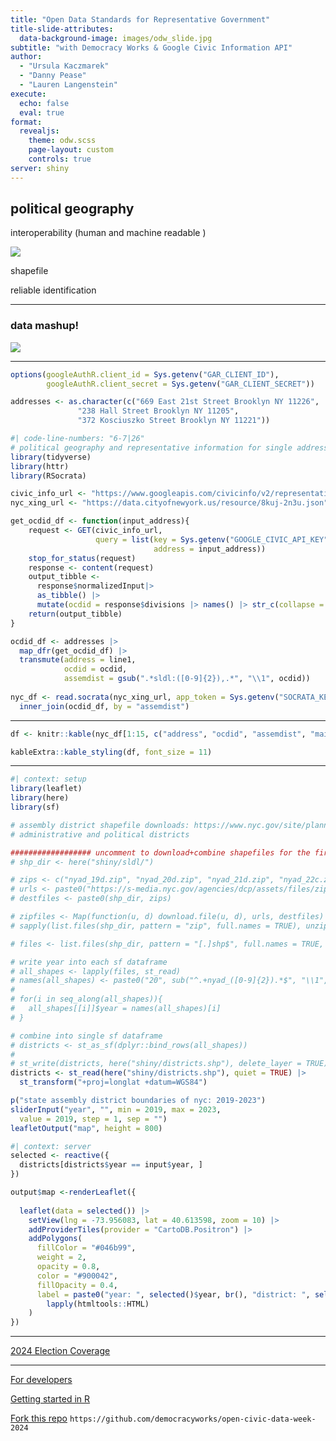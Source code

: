 ```yaml
---
title: "Open Data Standards for Representative Government"
title-slide-attributes:
  data-background-image: images/odw_slide.jpg
subtitle: "with Democracy Works & Google Civic Information API"
author: 
  - "Ursula Kaczmarek" 
  - "Danny Pease"
  - "Lauren Langenstein"
execute:
  echo: false
  eval: true
format:
  revealjs:
    theme: odw.scss
    page-layout: custom
    controls: true
server: shiny
---
```


## political geography

::: {.fragment .fade-in}
interoperability (human and machine readable )

![](images/ocd-id.png){fig-align="left"}
:::

::: {.fragment .fade-in}
::: {.fragment .strike}
shapefile
:::
:::

::: {.fragment .fade-in}
reliable identification
:::

------------------------------------------------------------------------

### data mashup!
::: {.fragment .fade-in}
![](images/shibuya.gif){fig-align="center"}
:::

------------------------------------------------------------------------

```r
options(googleAuthR.client_id = Sys.getenv("GAR_CLIENT_ID"),
        googleAuthR.client_secret = Sys.getenv("GAR_CLIENT_SECRET"))

addresses <- as.character(c("669 East 21st Street Brooklyn NY 11226", 
               "238 Hall Street Brooklyn NY 11205", 
               "372 Kosciuszko Street Brooklyn NY 11221"))
```

```r
#| code-line-numbers: "6-7|26"
# political geography and representative information for single addresses
library(tidyverse)
library(httr)
library(RSocrata)

civic_info_url <- "https://www.googleapis.com/civicinfo/v2/representatives"
nyc_xing_url <- "https://data.cityofnewyork.us/resource/8kuj-2n3u.json"

get_ocdid_df <- function(input_address){
    request <- GET(civic_info_url, 
                   query = list(key = Sys.getenv("GOOGLE_CIVIC_API_KEY"),
                                address = input_address))
    stop_for_status(request)
    response <- content(request)
    output_tibble <- 
      response$normalizedInput|> 
      as_tibble() |> 
      mutate(ocdid = response$divisions |> names() |> str_c(collapse = ",")) 
    return(output_tibble)
}

ocdid_df <- addresses |> 
  map_dfr(get_ocdid_df) |> 
  transmute(address = line1,
            ocdid = ocdid,
            assemdist = gsub(".*sldl:([0-9]{2}),.*", "\\1", ocdid))
                       
nyc_df <- read.socrata(nyc_xing_url, app_token = Sys.getenv("SOCRATA_KEY")) |> 
  inner_join(ocdid_df, by = "assemdist") 
```


------------------------------------------------------------------------

```r
df <- knitr::kable(nyc_df[1:15, c("address", "ocdid", "assemdist", "main_stree", "cross_stre", "installati")])

kableExtra::kable_styling(df, font_size = 11)
```


------------------------------------------------------------------------

```r
#| context: setup
library(leaflet)
library(here)
library(sf)

# assembly district shapefile downloads: https://www.nyc.gov/site/planning/data-maps/open-data/bytes-archive.page
# administrative and political districts

################## uncomment to download+combine shapefiles for the first time ####################
# shp_dir <- here("shiny/sldl/")

# zips <- c("nyad_19d.zip", "nyad_20d.zip", "nyad_21d.zip", "nyad_22c.zip", "nyad_23d.zip")
# urls <- paste0("https://s-media.nyc.gov/agencies/dcp/assets/files/zip/data-tools/bytes/", zips)
# destfiles <- paste0(shp_dir, zips)

# zipfiles <- Map(function(u, d) download.file(u, d), urls, destfiles)
# sapply(list.files(shp_dir, pattern = "zip", full.names = TRUE), unzip, exdir = shp_dir)

# files <- list.files(shp_dir, pattern = "[.]shp$", full.names = TRUE, recursive = TRUE)

# write year into each sf dataframe
# all_shapes <- lapply(files, st_read)
# names(all_shapes) <- paste0("20", sub("^.+nyad_([0-9]{2}).*$", "\\1", dirname(files)))
# 
# for(i in seq_along(all_shapes)){
#   all_shapes[[i]]$year = names(all_shapes)[i]
# }

# combine into single sf dataframe
# districts <- st_as_sf(dplyr::bind_rows(all_shapes))
# 
# st_write(districts, here("shiny/districts.shp"), delete_layer = TRUE)
districts <- st_read(here("shiny/districts.shp"), quiet = TRUE) |>
  st_transform("+proj=longlat +datum=WGS84")
```

```r
p("state assembly district boundaries of nyc: 2019-2023")
sliderInput("year", "", min = 2019, max = 2023,
  value = 2019, step = 1, sep = "")
leafletOutput("map", height = 800)
```

```r
#| context: server
selected <- reactive({
  districts[districts$year == input$year, ]
})

output$map <-renderLeaflet({
  
  leaflet(data = selected()) |> 
    setView(lng = -73.956083, lat = 40.613598, zoom = 10) |> 
    addProviderTiles(provider = "CartoDB.Positron") |> 
    addPolygons(
      fillColor = "#046b99",
      weight = 2,
      opacity = 0.8,
      color = "#900042",
      fillOpacity = 0.4,
      label = paste0("year: ", selected()$year, br(), "district: ", selected()$AssemDist) |> 
        lapply(htmltools::HTML)
    )
})
```

------------------------------------------------------------------------

[2024 Election Coverage](https://www.votinginfoproject.org/election-coverage){preview-link="true"}

------------------------------------------------------------------------

[For developers](https://developers.google.com/civic-information/docs/using_api)



[Getting started in R](https://github.com/willdebras/googlecivic)



[Fork this repo](https://github.com/democracyworks/open-civic-data-week-2024)
```https://github.com/democracyworks/open-civic-data-week-2024```

